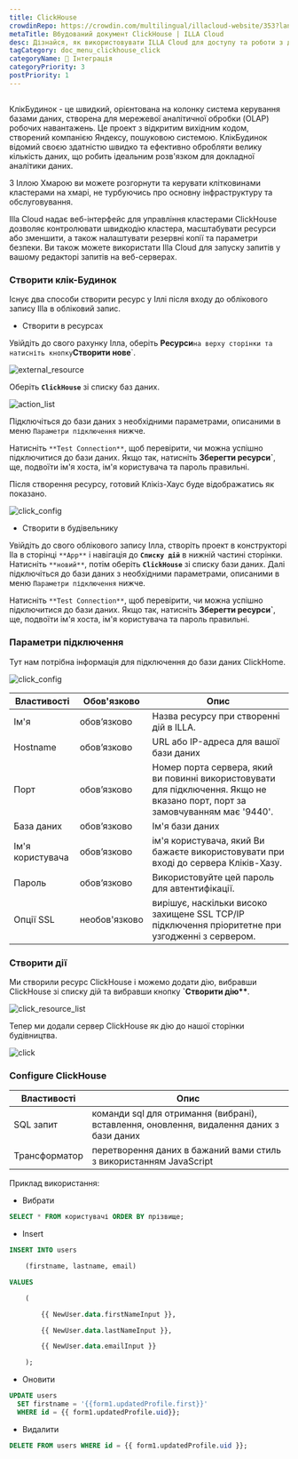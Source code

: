 ```yaml
---
title: ClickHouse
crowdinRepo: https://crowdin.com/multilingual/illacloud-website/353?languages=uk&filter=basic&value=0
metaTitle: Вбудований документ ClickHouse | ILLA Cloud
desc: Дізнайся, як використовувати ILLA Cloud для доступу та роботи з даними ClickБудинок. Створюйте програми, візуалізувати дані та автоматизувати робочі процеси за допомогою ILLA Cloud.
tagCategory: doc_menu_clickhouse_click
categoryName: 🔨 Інтеграція
categoryPriority: 3
postPriority: 1
---
```


## <h2 hidden>Що таке ClickHouse?</h2>

КлікБудинок - це швидкий, орієнтована на колонку система керування базами даних, створена для мережевої аналітичної обробки (OLAP) робочих навантажень. Це проект з відкритим вихідним кодом, створений компанією Яндексу, пошуковою системою. КлікБудинок відомий своєю здатністю швидко та ефективно обробляти велику кількість даних, що робить ідеальним розв'язком для докладної аналітики даних.

З Іллою Хмарою ви можете розгорнути та керувати клітковинами кластерами на хмарі, не турбуючись про основну інфраструктуру та обслуговування.

Illa Cloud надає веб-інтерфейс для управління кластерами ClickHouse дозволяє контролювати швидкодію кластера, масштабувати ресурси або зменшити, а також налаштувати резервні копії та параметри безпеки. Ви також можете використати Illa Cloud для запуску запитів у вашому редакторі запитів на веб-серверах.

### Створити клік-Будинок

Існує два способи створити ресурс у Іллі після входу до облікового запису Illa в обліковий запис.

-   Створити в ресурсах

Увійдіть до свого рахунку Ілла, оберіть **Ресурси**`на верху сторінки та натисніть кнопку`**Створити нове**\`.

![external_resource](https://cdn.illacloud.com/official-website/img/docs/external_resource.png)

Оберіть **`ClickHouse`** зі списку баз даних.

![action_list](https://cdn.illacloud.com/official-website/img/docs/action_list.png)

Підключіться до бази даних з необхідними параметрами, описаними в меню `Параметри підключення` нижче.

Натисніть `**Test Connection**`, щоб перевірити, чи можна успішно підключитися до бази даних. Якщо так, натисніть **Зберегти ресурси\`**, ще, подвоїти ім'я хоста, ім'я користувача та пароль правильні.

Після створення ресурсу, готовий Клікіз-Хаус буде відображатись як показано.

![click_config](https://cdn.illacloud.com/official-website/img/docs/click_config.png)

-   Створити в будівельнику

Увійдіть до свого облікового запису Ілла, створіть проект в конструкторі Ila в сторінці `**App**` і навігація до **`Списку дій`** в нижній частині сторінки. Натисніть `**новий**`, потім оберіть **`ClickHouse`** зі списку бази даних. Далі підключіться до бази даних з необхідними параметрами, описаними в меню `Параметри підключення` нижче.

Натисніть `**Test Connection**`, щоб перевірити, чи можна успішно підключитися до бази даних. Якщо так, натисніть **Зберегти ресурси\`**, ще, подвоїти ім'я хоста, ім'я користувача та пароль правильні.

### Параметри підключення

Тут нам потрібна інформація для підключення до бази даних ClickHome.

![click_config](https://cdn.illacloud.com/official-website/img/docs/click_config.png)

| Властивості         | Обов'язково   | Опис                                                                                                                            |
| ------------------- | ------------- | ------------------------------------------------------------------------------------------------------------------------------- |
| Ім'я                | обов’язково   | Назва ресурсу при створенні дій в ILLA.                                                                                         |
| Hostname            | обов’язково   | URL або IP-адреса для вашої бази даних                                                                                          |
| Порт                | обов’язково   | Номер порта сервера, який ви повинні використовувати для підключення. Якщо не вказано порт, порт за замовчуванням має '9440'.   |
| База даних          | обов’язково   | Ім'я бази даних                                                                                                                 |
| Ім'я користувача    | обов’язково   | ім'я користувача, який Ви бажаєте використовувати при вході до сервера Кліків-Хазу.                                             |
| Пароль              | обов’язково   | Використовуйте цей пароль для автентифікації.                                                                                   |
| Опції SSL           | необов'язково | вирішує, наскільки високо захищене SSL TCP/IP підключення пріоритетне при узгодженні з сервером.                                |

### Створити дії

Ми створили ресурс ClickHouse і можемо додати дію, вибравши ClickHouse зі списку дій та вибравши кнопку **\`Створити дію\*\***.

![click_resource_list](https://cdn.illacloud.com/official-website/img/docs/clik_resource_list.png)

Тепер ми додали сервер ClickHouse як дію до нашої сторінки будівництва.

![click](https://cdn.illacloud.com/official-website/img/docs/click.png)

### Configure ClickHouse

| Властивості   | Опис                                                                                     |
| ------------- | ---------------------------------------------------------------------------------------- |
| SQL запит     | команди sql для отримання (вибрані), вставлення, оновлення, видалення даних з бази даних |
| Трансформатор | перетворення даних в бажаний вами стиль з використанням JavaScript                       |

Приклад використання:

-   Вибрати

```sql
SELECT * FROM користувачі ORDER BY прізвище;
```

-   Insert

```sql
INSERT INTO users

	(firstname, lastname, email)

VALUES

	(

		{{ NewUser.data.firstNameInput }},

		{{ NewUser.data.lastNameInput }},

		{{ NewUser.data.emailInput }}

	);
```

-   Оновити

```sql
UPDATE users
  SET firstname = '{{form1.updatedProfile.first}}'
  WHERE id = {{ form1.updatedProfile.uid}};
```

-   Видалити

```sql
DELETE FROM users WHERE id = {{ form1.updatedProfile.uid }};
```
